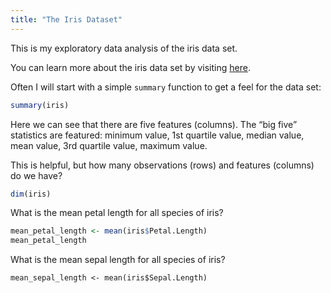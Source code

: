 ```yaml
---
title: "The Iris Dataset"
---
```


This is my exploratory data analysis of the iris data set.

You can learn more about the iris data set by visiting [here](https://gist.github.com/curran/a08a1080b88344b0c8a7 "A GitHub repository."){.uri}.

Often I will start with a simple `summary` function to get a feel for the data set:

```r
summary(iris)
```

Here we can see that there are five features (columns). The "big five" statistics are featured: minimum value, 1st quartile value, median value, mean value, 3rd quartile value, maximum value.

This is helpful, but how many observations (rows) and features (columns) do we have?

```r
dim(iris)
```

What is the mean petal length for all species of iris?

```R
mean_petal_length <- mean(iris$Petal.Length)
mean_petal_length
```

What is the mean sepal length for all species of iris?

`mean_sepal_length <- mean(iris$Sepal.Length)`
